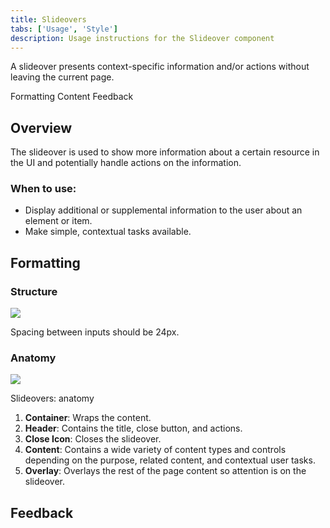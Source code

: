```yaml
---
title: Slideovers
tabs: ['Usage', 'Style']
description: Usage instructions for the Slideover component
---
```


<PageDescription>

A slideover presents context-specific information and/or actions without leaving the current page.

</PageDescription>

<AnchorLinks>

<AnchorLink>Formatting</AnchorLink>
<AnchorLink>Content</AnchorLink>
<AnchorLink>Feedback</AnchorLink>

</AnchorLinks>

## Overview

The slideover is used to show more information about a certain resource in the UI and potentially handle actions on the information.

### When to use:

- Display additional or supplemental information to the user about an element or item.
- Make simple, contextual tasks available.

## Formatting

### Structure

<Row>
<Column colLg={10}>

<img src="https://res.cloudinary.com/dgcfg5cwe/image/upload/v1657211623/Desktop_vn3xvr.svg" class="center"></img>

Spacing between inputs should be 24px. 

</Column>
</Row>

### Anatomy

<Row>
<Column colLg={10}>

<img src="https://res.cloudinary.com/dgcfg5cwe/image/upload/v1647621389/slideover-anatomy_axi0ig.svg" class="center"></img>

</Column>
</Row>

<div class="caption">Slideovers: anatomy</div>


1. **Container**: Wraps the content. 
2. **Header**: Contains the title, close button, and actions.
3. **Close Icon**: Closes the slideover.
4. **Content**: Contains a wide variety of content types and controls depending on the purpose, related content, and contextual user tasks.
5. **Overlay**: Overlays the rest of the page content so attention is on the slideover. 

## Feedback

<FeedbackOverview />